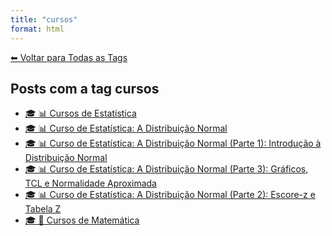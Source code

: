 ```yaml
---
title: "cursos"
format: html
---
```


[⬅ Voltar para Todas as Tags](../tags.qmd)

## Posts com a tag **cursos**

- [🎓 📊 Cursos de Estatística](/posts/cursos/estatistica/index.html)
- [🎓 📊 Curso de Estatística: A Distribuição Normal](/posts/cursos/estatistica/distribuicao_normal/index.html)
- [🎓 📊 Curso de Estatística: A Distribuição Normal (Parte 1): Introdução à Distribuição Normal](/posts/cursos/estatistica/distribuicao_normal/parte-1/distribuicao-normal.html)
- [🎓 📊 Curso de Estatística: A Distribuição Normal (Parte 3): Gráficos, TCL e Normalidade Aproximada](/posts/cursos/estatistica/distribuicao_normal/parte-3/distribuicao-normal-parte3.html)
- [🎓 📊 Curso de Estatística: A Distribuição Normal (Parte 2): Escore-z e Tabela Z](/posts/cursos/estatistica/distribuicao_normal/parte-2/distribuicao-normal-parte2.html)
- [🎓 🧮 Cursos de Matemática](/posts/cursos/matematica/index.html)
